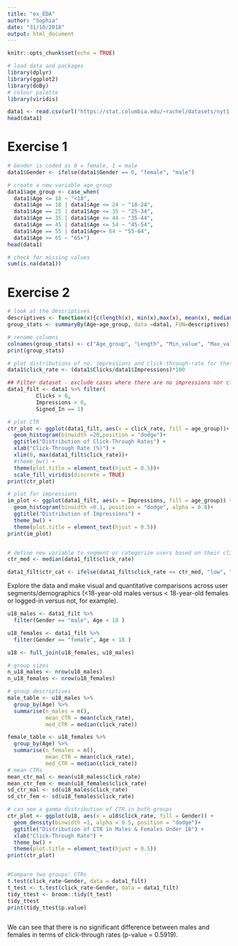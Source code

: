 ```yaml
---
title: "ex_EDA"
author: "Sophia"
date: "31/10/2018"
output: html_document
---
```


```r
knitr::opts_chunk$set(echo = TRUE)
```

```r
# load data and packages
library(dplyr)
library(ggplot2)
library(doBy)
# colour palette
library(viridis)

data1 <- read.csv(url("https://stat.columbia.edu/~rachel/datasets/nyt1.csv"))
head(data1)
```

# Exercise 1

```r
# Gender is coded as 0 = female, 1 = male
data1$Gender <- ifelse(data1$Gender == 0, "female", "male")

# create a new variable age_group
data1$age_group <- case_when(
  data1$Age <= 18 ~ "<18",
  data1$Age == 18 | data1$Age <= 24 ~ "18-24",
  data1$Age == 25 | data1$Age <= 35 ~ "25-34",
  data1$Age == 35 | data1$Age <= 44 ~ "35-44",
  data1$Age == 45 | data1$Age <= 54 ~ "45-54",
  data1$Age == 55 | data1$Age<= 64 ~ "55-64",
  data1$Age >= 65 ~ "65+")
head(data1)

# check for missing values
sum(is.na(data1))
```
# Exercise 2
```r
# look at the descriptives
descriptives <- function(x){c(length(x), min(x),max(x), mean(x), median(x))}
group_stats <- summaryBy(Age~age_group, data =data1, FUN=descriptives)

# rename columns
colnames(group_stats) <- c("Age_group", "Length", "Min_value", "Max_value","Mean","Median")
print(group_stats)

# plot distributions of no. impressions and click-through-rate for these 6 age categories. click-through-rate, CTR = no. clicks/no. impressions
data1$click_rate <- (data1$Clicks/data1$Impressions)*100

## Filter dataset - exclude cases where there are no impressions nor clicks. only use data from users that are signed in
data1_filt <- data1 %>% filter(
         Clicks > 0,
         Impressions > 0,
         Signed_In == 1)

# plot CTR
ctr_plot <- ggplot(data1_filt, aes(x = click_rate, fill = age_group))+
  geom_histogram(binwidth =20,position = "dodge")+
  ggtitle("Distribution of Click-Through Rates") +
  xlab("Click-Through Rate (%)") +
  xlim(0, max(data1_filt$click_rate))+
  #theme_bw() +
  theme(plot.title = element_text(hjust = 0.5))+
  scale_fill_viridis(discrete = TRUE)
print(ctr_plot)

# plot for impressions
im_plot <- ggplot(data1_filt, aes(x = Impressions, fill = age_group)) +
  geom_histogram(binwidth =0.1, position = "dodge", alpha = 0.8)+
  ggtitle("Distribution of Impressions") +
  theme_bw() +
  theme(plot.title = element_text(hjust = 0.5))
print(im_plot)


# define new variable to segment or categorize users based on their click behaviour, low vs. high CTR
ctr_med <- median(data1_filt$click_rate)

data1_filt$ctr_cat <- ifelse(data1_filt$click_rate <= ctr_med, "low", "high")

```
Explore the data and make visual and quantitative comparisons across user segments/demographics (<18-year-old males versus < 18-year-old females or logged-in versus not, for example).

```r
u18_males <- data1_filt %>%
  filter(Gender == "male", Age < 18 )

u18_females <- data1_filt %>%
  filter(Gender == "female", Age < 18 )

u18 <- full_join(u18_females, u18_males)

# group sizes
n_u18_males <- nrow(u18_males)
n_u18_females <- nrow(u18_females)

# group descriptives
male_table <- u18_males %>%
  group_by(Age) %>%
  summarise(n_males = n(),
            mean_CTR = mean(click_rate),
            med_CTR = median(click_rate))

female_table <- u18_females %>%
  group_by(Age) %>%
  summarise(n_females = n(),
            mean_CTR = mean(click_rate),
            med_CTR = median(click_rate))
# mean CTRs
mean_ctr_mal <- mean(u18_males$click_rate)
mean_ctr_fem <- mean(u18_females$click_rate)
sd_ctr_mal <- sd(u18_males$click_rate)
sd_ctr_fem <- sd(u18_females$click_rate)

# can see a gamma distribution of CTR in both groups
ctr_plot <- ggplot(u18, aes(x = u18$click_rate, fill = Gender)) +
  geom_density(binwidth =1, alpha = 0.5, position = "dodge")+
  ggtitle("Distribution of CTR in Males & Females Under 18") +
  xlab("Click-Through Rate") +
  theme_bw() +
  theme(plot.title = element_text(hjust = 0.5))
print(ctr_plot)


#Compare two groups' CTRs
t.test(click_rate~Gender, data = data1_filt)
t_test <- t.test(click_rate~Gender, data = data1_filt)
tidy_ttest <- broom::tidy(t_test)
tidy_ttest
print(tidy_ttest$p.value)



```
We can see that there is no significant difference between males and females in terms of click-through rates (p-value = 0.5919).
